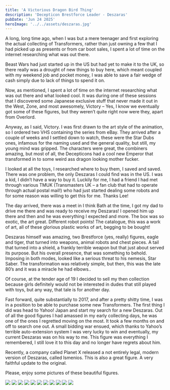 ```yaml
---
title: 'A Victorious Dragon Bird Thing'
description: 'Decepticon Brestforce Leader - Deszaras'
pubDate: 'Jun 24 2025'
heroImage: '../../assets/deszaras.jpg'
---
```


A long, long time ago, when I was but a mere teenager and first exploring the actual collecting of Transformers, rather than just owning a few that I had picked up as presents or from car boot sales, I spent a lot of time on the internet researching what was out there.

Beast Wars had just started up in the US but had yet to make it to the UK, so there really was a drought of new things to buy here, which meant coupled with my weekend job and pocket money, I was able to save a fair wedge of cash simply due to lack of things to spend it on.

Now, as mentioned, I spent a lot of time on the internet researching what was out there and what looked cool. It was during one of these sessions that I discovered some Japanese exclusive stuff that never made it out in the West, Zone, and most awesomely, Victory – Yes, I know we eventually got some of these figures, but they weren’t quite right now were they, apart from Overlord.

Anyway, as I said, Victory. I was first drawn to the art style of the animation, so I ordered two VHS containing the series from eBay. They arrived after a couple of weeks and I settled down to watch, these were the Star Dubs ones, infamous for the naming used and the general quality, but still, my young mind was gripped. The characters were great, the combiners amazing, but most of all, the Decepticons had a cool new Emperor that transformed in to some weird ass dragon looking mother fucker.

I looked at all the toys, I researched where to buy them, I saved and saved. There was one problem, the only Deszaras I could find was in the US. I was a kid, I didn’t have a way to buy it. Luckily for me, I had a friend I had met through various TMUK (Transmasters UK – a fan club that had to operate through actual postal mail!) who had just started dealing some robots and for some reason was willing to get this for me. Thanks Lee!

The day arrived, there was a meet in I think Bath at the time, I got my dad to drive me there and was ready to receive my Deszaras! I opened him up there and then and he was everything I expected and more. The box was so exotic, the art great. Different robot points! The catalogue, this was a work of art, all of these glorious plastic works of art, begging to be bought!

Deszaras himself was amazing, two Brestforce (yes, really) figures, eagle and tiger, that turned into weapons, animal robots and chest pieces. A tail that turned into a shield, a frankly terrible weapon but that just about served its purpose. But his overall presence, that was something to behold. Imposing in both modes, looked like a serious threat to his nemesis, Star Saber. The transformation was relatively simple, but then, this was the late 80’s and it was a miracle he had elbows..

Of course, at the tender age of 19 I decided to sell my then collection because girls definitely would not be interested in dudes that still played with toys, but any way, that tale is for another day.

Fast forward, quite substantially to 2017, and after a pretty shitty time, I was in a position to be able to purchase some new Transformers. The first thing I did was head to Yahoo! Japan and start my search for a new Deszaras. Out of all the good figures I had amassed in my early collecting days, he was one of the ones I regretted moving on the most. It took a few months on and off to search one out. A small bidding war ensued, which thanks to Yahoo’s terrible auto-extension system I was very lucky to win and eventually, my current Deszaras was on his way to me. This figure was everything I remembered, I still love it to this day and no longer have regrets about him.

Recently, a company called Planet X released a not entirely legal, modern version of Deszaras, called Ismenios. This is also a great figure. A very faithful update to the original.

Please, enjoy some pictures of these beautiful figures.

<div class="gallery">
<img src="https://res.cloudinary.com/dsidh7bem/image/upload/v1750768954/IMG_0253_xccxp4.jpg"/>
<img src="https://res.cloudinary.com/dsidh7bem/image/upload/v1750768952/IMG_0246_k9hiuw.jpg"/>
<img src="https://res.cloudinary.com/dsidh7bem/image/upload/v1750768952/IMG_0247_tfrpff.jpg"/>
<img src="https://res.cloudinary.com/dsidh7bem/image/upload/v1750768953/IMG_0250_uhzwbr.jpg"/>
<img src="https://res.cloudinary.com/dsidh7bem/image/upload/v1750768954/IMG_0254_z6gutr.jpg"/>
<img src="https://res.cloudinary.com/dsidh7bem/image/upload/v1750768954/IMG_0253_xccxp4.jpg"/>
<img src="https://res.cloudinary.com/dsidh7bem/image/upload/v1750768954/IMG_0255_wczqzi.jpg"/>
<img src="https://res.cloudinary.com/dsidh7bem/image/upload/v1750768957/IMG_0266_scp6nm.jpg"/>
<img src="https://res.cloudinary.com/dsidh7bem/image/upload/v1750768958/IMG_0269_mrt2vb.jpg"/>
<img src="https://res.cloudinary.com/dsidh7bem/image/upload/v1750768957/IMG_0268_u8q508.jpg"/>
<img src="https://res.cloudinary.com/dsidh7bem/image/upload/v1750768957/IMG_0267_cdtln5.jpg"/>
</div>